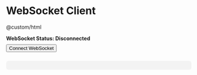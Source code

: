 # WebSocket Client

@custom/html

<div id="ws-status" style="margin-bottom: 8px; font-weight: bold;">WebSocket Status: <span id="ws-connection">Disconnected</span></div>
<button id="ws-connect" style="margin-bottom: 10px;">Connect WebSocket</button>
<pre id="ws-output" style="background-color: #f3f3f3; padding: 12px; border-radius: 6px; max-height: 300px; overflow-y: auto;"></pre>

<script>
  let socket;
  const wsUrl = 'wss://api.sandbox.altpay.uk/ws/client';

  document.getElementById('ws-connect').addEventListener('click', () => {
    const token = prompt("Enter your wsToken (from v2/auth/token response):");

    if (!token) {
      alert("Token is required to connect.");
      return;
    }

    socket = new WebSocket(wsUrl + '?token=' + encodeURIComponent(token));

    const status = document.getElementById('ws-connection');
    const output = document.getElementById('ws-output');
    output.textContent = '';

    socket.onopen = () => {
      status.textContent = 'Connected';
      status.style.color = 'green';
    };

    socket.onmessage = (event) => {
      output.textContent += `Received:\n${event.data}\n\n`;
      output.scrollTop = output.scrollHeight;
    };

    socket.onerror = (err) => {
      console.error('WebSocket Error', err);
      output.textContent += `Error: ${err.message || err}\n`;
    };

    socket.onclose = () => {
      status.textContent = 'Disconnected';
      status.style.color = 'red';
    };
  });

</script>